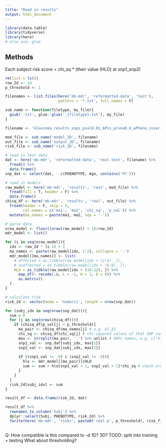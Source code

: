 ```yaml
---
title: "Read in results"
output: html_document
---
```


```r
library(data.table)
library(tidyverse)
library(here)
# also use: glue
```

## Methods
Each subject risk score = chi_sq * (their value (HLO) at snp1_snp2)

```r
rm(list = ls())
row_2d <- 14
p_threshold <- 1

filenames <- list.files(here('mb-mdr', 'reformatted-data', 'test'), 
                        pattern = '*.txt', full.names = F)

sub_name <- function(filetype, my_file){
  gsub('.txt', glue::glue('_{filetype}.txt'), my_file)
}

filename <- 'Glaucoma_results_snps_pval0.01_6PCs_prune0.6_wPheno_covariates.txt'

mod_file <- sub_name('model_2D', filename)
out_file <- sub_name('output_2D', filename)
risk_file <- sub_name('risk_2D', filename)

# read in test data
dat <- here('mb-mdr', 'reformatted-data', 'real-test', filename) %>% 
  fread() %>% 
  data.frame()
snp_dat <- select(dat, - c(PHENOTYPE, Age, contains('PC')))

# read in models
raw_model <- here('mb-mdr', 'results', 'real', mod_file) %>%
  fread(fill = T, header = F) %>%
  data.frame()
chisq_df <- here('mb-mdr', 'results', 'real', out_file) %>%
  fread(header = F, skip = 3, 
        col.names = c('ma1', 'ma2', 'chi_sq', 'p_val')) %>%
  mutate(ma_names = paste(ma1, ma2, sep = '-'))

# parse data
nrow_model <- floor((nrow(raw_model) + 1)/row_2d)
mdr_model <- list()

for (i in seq(nrow_model)){
  idx <- row_2d * (i-1) + 1
  ma_names <- paste(raw_model[idx, 1:2], collapse = '-')
  mdr_model[[ma_names]] <- list(
    # affected = as_tibble(raw_model[idx + (2:4), ]),
    # unaffected = as_tibble(raw_model[idx + (6:8), ]),
    HLO = as_tibble(raw_model[idx + (10:12), ]) %>%
      map_df(~ recode(.x, L = -1, H = 1, O = 0)) %>%
      as.matrix()
  )
}

# calculate risk
risk_2d <- vector(mode = 'numeric', length = nrow(snp_dat))

for (subj_idx in seq(nrow(snp_dat))){
  sum = 0
  for (j in seq(nrow(chisq_df))){
    if (chisq_df$p_val[j] < p_threshold){
      ma_pair <- chisq_df$ma_names[j] # e.g. X1_X2
      chi_sq <- chisq_df$chi_sq[j] # chi-squared values of that SNP comb
      mas <- strsplit(ma_pair, '-') %>% unlist # SNPs names, e.g. c('X1', 'X2')
      snp1_val <- snp_dat[subj_idx, mas[1]]
      snp2_val <- snp_dat[subj_idx, mas[2]]
      
      if ((snp1_val != -9) & (snp2_val != -9)){ 
        hlo <- mdr_model[[ma_pair]]$HLO
        sum <- sum + hlo[snp1_val + 1, snp2_val + 1]*chi_sq # check order here
      }
    }
  }
  risk_2d[subj_idx] <- sum
}

result_df <- data.frame(risk_2d, dat) 

result_df %>% 
  rownames_to_column('Subj') %>%
  dplyr::select(Subj, PHENOTYPE, risk_2d) %>%
  fwrite(here('mb-mdr', 'risks', paste0('real-p', p_threshold), risk_file))
  

```


Q: How compatible is this compared to -d 1D? 3D?
TODO: split into training + testing
What about thresholding?
